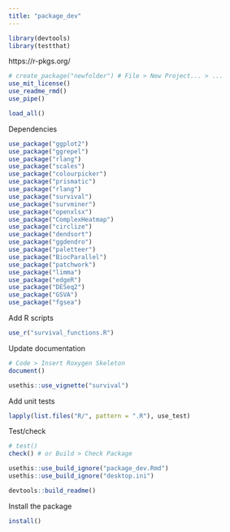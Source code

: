 ```yaml
---
title: "package_dev"
---
```


```r

library(devtools)
library(testthat)

```



https://r-pkgs.org/


```r

# create_package("newfolder") # File > New Project... > ...
use_mit_license()
use_readme_rmd()
use_pipe()

```

```r

load_all()

```



Dependencies
```r

use_package("ggplot2")
use_package("ggrepel")
use_package("rlang")
use_package("scales")
use_package("colourpicker")
use_package("prismatic")
use_package("rlang")
use_package("survival")
use_package("survminer")
use_package("openxlsx")
use_package("ComplexHeatmap")
use_package("circlize")
use_package("dendsort")
use_package("ggdendro")
use_package("paletteer")
use_package("BiocParallel")
use_package("patchwork")
use_package("limma")
use_package("edgeR")
use_package("DESeq2")
use_package("GSVA")
use_package("fgsea")

```

Add R scripts
```r

use_r("survival_functions.R")

```


Update documentation
```r

# Code > Insert Roxygen Skeleton
document()

```



```r

usethis::use_vignette("survival")


```






Add unit tests
```r

lapply(list.files("R/", pattern = ".R"), use_test)

```


Test/check
```r

# test()
check() # or Build > Check Package

```


```r

usethis::use_build_ignore("package_dev.Rmd")
usethis::use_build_ignore("desktop.ini")

```

```r

devtools::build_readme()

```


Install the package
```r

install()

```




